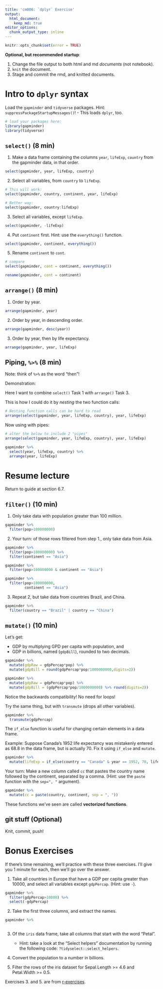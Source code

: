```yaml
---
title: 'cm006: `dplyr` Exercise'
output: 
  html_document:
    keep_md: true
editor_options: 
  chunk_output_type: inline
---
```

<!---The following chunk allows errors when knitting--->

```r
knitr::opts_chunk$set(error = TRUE)
```

**Optional, but recommended startup**:

1. Change the file output to both html and md _documents_ (not notebook).
2. `knit` the document. 
3. Stage and commit the rmd, and knitted documents.

# Intro to `dplyr` syntax

Load the `gapminder` and `tidyverse` packages. Hint: `suppressPackageStartupMessages()`!
    - This loads `dplyr`, too.
    
```r
# load your packages here:
library(gapminder)
library(tidyverse)
```
    

## `select()` (8 min)

1. Make a data frame containing the columns `year`, `lifeExp`, `country` from the gapminder data, in that order.

```r
select(gapminder, year, lifeExp, country)
```


2. Select all variables, from `country` to `lifeExp`.

```r
# This will work:
select(gapminder, country, continent, year, lifeExp)

# Better way:
select(gapminder, country:lifeExp)
```


3. Select all variables, except `lifeExp`.

```r
select(gapminder, -lifeExp)
```

4. Put `continent` first. Hint: use the `everything()` function.

```r
select(gapminder, continent, everything())
```


5. Rename `continent` to `cont`.

```r
# compare
select(gapminder, cont = continent, everything())

rename(gapminder, cont = continent)
```


## `arrange()` (8 min)

1. Order by year.

```r
arrange(gapminder, year)
```

2. Order by year, in descending order.

```r
arrange(gapminder, desc(year))
```

3. Order by year, then by life expectancy.

```r
arrange(gapminder, year, lifeExp)
```

## Piping, `%>%` (8 min)

Note: think of `%>%` as the word "then"!

Demonstration:

Here I want to combine `select()` Task 1 with `arrange()` Task 3.

This is how I could do it by *nesting* the two function calls:

```r
# Nesting function calls can be hard to read
arrange(select(gapminder, year, lifeExp, country), year, lifeExp)
```

Now using with pipes:

```r
# alter the below to include 2 "pipes"
arrange(select(gapminder, year, lifeExp, country), year, lifeExp)

gapminder %>% 
  select(year, lifeExp, country) %>% 
  arrange(year, lifeExp)
```

# Resume lecture 

Return to guide at section 6.7.

## `filter()` (10 min)

1. Only take data with population greater than 100 million.

```r
gapminder %>%
  filter(pop>100000000)
```

2. Your turn: of those rows filtered from step 1., only take data from Asia.

```r
gapminder %>%
  filter(pop>100000000) %>% 
  filter(continent == "Asia")

gapminder %>%
  filter(pop>100000000 & continent == "Asia")

gapminder %>%
  filter(pop>100000000,
         continent == "Asia")
```

3. Repeat 2, but take data from countries Brazil, and China. 

```r
gapminder %>%
  filter(country == "Brazil" | country == "China")
```

## `mutate()` (10 min)

Let's get: 

- GDP by multiplying GPD per capita with population, and
- GDP in billions, named (`gdpBill`), rounded to two decimals.

```r
gapminder %>%
  mutate(gdpRaw = gdpPercap*pop) %>% 
  mutate(gdpBill = round(gdpPercap*pop/1000000000,digits=2))

gapminder %>%
  mutate(gdpRaw = gdpPercap*pop) %>% 
  mutate(gdpBill = (gdpPercap*pop/1000000000) %>% round(digits=2))
```

Notice the backwards compatibility! No need for loops!

Try the same thing, but with `transmute` (drops all other variables). 

```r
gapminder %>%
  transmute(gdpPercap)
```

The `if_else` function is useful for changing certain elements in a data frame.

Example: Suppose Canada's 1952 life expectancy was mistakenly entered as 68.8 in the data frame, but is actually 70. Fix it using `if_else` and `mutate`. 

```r
gapminder %>%
  mutate(lifeExp = if_else(country == "Canada" & year == 1952, 70, lifeExp))
```

Your turn: Make a new column called `cc` that pastes the country name followed by the continent, separated by a comma. (Hint: use the `paste` function with the `sep=", "` argument).

```r
gapminder %>%
  mutate(cc = paste(country, continent, sep = ", "))
```

These functions we've seen are called __vectorized functions__.

## git stuff (Optional)

Knit, commit, push!

# Bonus Exercises

If there's time remaining, we'll practice with these three exercises. I'll give you 1 minute for each, then we'll go over the answer.

1. Take all countries in Europe that have a GDP per capita greater than 10000, and select all variables except `gdpPercap`. (Hint: use `-`).

```r
gapminder %>% 
  filter(gdpPercap>10000) %>%
  select(-gdpPercap)
```

2. Take the first three columns, and extract the names.

```r
gapminder %>%
  

```

3. Of the `iris` data frame, take all columns that start with the word "Petal". 
    - Hint: take a look at the "Select helpers" documentation by running the following code: `?tidyselect::select_helpers`.
    
4. Convert the population to a number in billions.

5. Filter the rows of the iris dataset for Sepal.Length >= 4.6 and Petal.Width >= 0.5.

Exercises 3. and 5. are from [r-exercises](https://www.r-exercises.com/2017/10/19/dplyr-basic-functions-exercises/).

